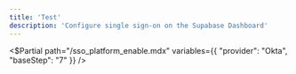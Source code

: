 ```yaml
---
title: 'Test'
description: 'Configure single sign-on on the Supabase Dashboard'
---
```


<$Partial path="/sso_platform_enable.mdx" variables={{
    "provider": "Okta",
    "baseStep": "7"
}} />
